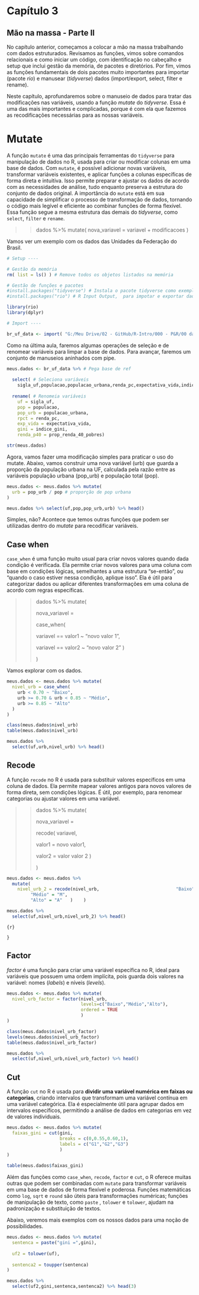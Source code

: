 # Capítulo 3 {.unnumbered}

## Mão na massa - Parte II

No capítulo anterior, começamos a colocar a mão na massa trabalhando com dados estruturados. Revisamos as funções, vimos sobre comandos relacionais e como iniciar um código, com identificação no cabeçalho e setup que inclui gestão da memória, de pacotes e diretórios. Por fim, vimos as funções fundamentais de dois pacotes muito importantes para importar (pacote *rio*) e manusear (*tidyverse*) dados (import/export, select, filter e rename).

Neste capítulo, aprofundaremos sobre o manuseio de dados para tratar das modificações nas variáveis, usando a função *mutate* do *tidyverse*. Essa é uma das mais importantes e complicadas, porque é com ela que fazemos as recodificações necessárias para as nossas variáveis.

# Mutate

A função `mutate` é uma das principais ferramentas do `tidyverse` para manipulação de dados no R, usada para criar ou modificar colunas em uma base de dados. Com `mutate`, é possível adicionar novas variáveis, transformar variáveis existentes, e aplicar funções a colunas específicas de forma direta e intuitiva. Isso permite preparar e ajustar os dados de acordo com as necessidades de análise, tudo enquanto preserva a estrutura do conjunto de dados original. A importância do `mutate` está em sua capacidade de simplificar o processo de transformação de dados, tornando o código mais legível e eficiente ao combinar funções de forma flexível. Essa função segue a mesma estrutura das demais do *tidyverse*, como `select`, `filter` e `rename`.

> > dados %\>% mutate( nova_variavel = variavel + modificacoes )

Vamos ver um exemplo com os dados das Unidades da Federação do Brasil.

```r
# Setup ----

# Gestão da memória
rm( list = ls() ) # Remove todos os objetos listados na memória

# Gestão de funções e pacotes
#install.packages("tidyverse") # Instala o pacote tidyverse como exemplo
#install.packages("rio") # R Input Output,  para impotar e exportar dados

library(rio)
library(dplyr)

# Import ----

br_uf_data <- import( "G:/Meu Drive/02 - GitHub/R-Intro/000 - P&R/00 data/br_uf.csv" )
```

Como na última aula, faremos algumas operações de seleção e de renomear variáveis para limpar a base de dados. Para avançar, faremos um conjunto de manuseios aninhados com pipe.

```r

meus.dados <- br_uf_data %>% # Pega base de ref
  
  select( # Seleciona variáveis
    sigla_uf,populacao,populacao_urbana,renda_pc,expectativa_vida,indice_gini,prop_renda_40_pobres) %>%
  
  rename( # Renomeia variáveis
    uf = sigla_uf,
    pop = populacao,
    pop_urb = populacao_urbana,
    rpct = renda_pc,
    exp_vida = expectativa_vida,
    gini = indice_gini,
    renda_p40 = prop_renda_40_pobres)

str(meus.dados)
```

Agora, vamos fazer uma modificação simples para praticar o uso do mutate. Abaixo, vamos construir uma nova variável (urb) que guarda a proporção da população urbana na UF, calculada pela razão entre as variáveis população urbana (pop_urb) e população total (pop).

```r
meus.dados <- meus.dados %>% mutate(
  urb = pop_urb / pop # proporção de pop urbana
)

meus.dados %>% select(uf,pop,pop_urb,urb) %>% head()
```

Simples, não? Acontece que temos outras funções que podem ser utilizadas dentro do *mutate* para recodificar variáveis.

## Case when

`case_when` é uma função muito usual para criar novos valores quando dada condição é verificada. Ela permite criar novos valores para uma coluna com base em condições lógicas, semelhantes a uma estrutura "se-então", ou "quando o caso estiver nessa condição, aplique isso". Ela é útil para categorizar dados ou aplicar diferentes transformações em uma coluna de acordo com regras específicas.

> > dados %\>% mutate(
> >
> > nova_variavel =
> >
> > case_when(
> >
> > variavel == valor1 \~ "novo valor 1",
> >
> > variavel == valor2 \~ "novo valor 2" )
> >
> > )

Vamos explorar com os dados.

```r
meus.dados <- meus.dados %>% mutate(
  nivel_urb = case_when(
    urb < 0.70 ~ "Baixo",
    urb >= 0.70 & urb < 0.85 ~ "Médio",
    urb >= 0.85 ~ "Alto"
  )
)

class(meus.dados$nivel_urb)
table(meus.dados$nivel_urb)

meus.dados %>% 
  select(uf,urb,nivel_urb) %>% head()
```

## Recode

A função `recode` no R é usada para substituir valores específicos em uma coluna de dados. Ela permite mapear valores antigos para novos valores de forma direta, sem condições lógicas. É útil, por exemplo, para renomear categorias ou ajustar valores em uma variável.

> > dados %\>% mutate(
> >
> > nova_variavel =
> >
> > recode( variavel,
> >
> > valor1 = novo valor1,
> >
> > valor2 = valor valor 2 )
> >
> > )

```r
meus.dados <- meus.dados %>% 
  mutate(      
    nivel_urb_2 = recode(nivel_urb,                             "Baixo" = "B",
         "Médio" = "M",
         "Alto" = "A"   )    )    

meus.dados %>%       
  select(uf,nivel_urb,nivel_urb_2) %>% head()
```

`{r}`

`}`

## Factor

*factor* é uma função para criar uma variável específica no R, ideal para variáveis que possuem uma ordem implícita, pois guarda dois valores na variável: nomes (*labels*) e níveis (*levels*).

```r
meus.dados <- meus.dados %>% mutate(
  nivel_urb_factor = factor(nivel_urb,
                            levels=c("Baixo","Médio","Alto"),
                            ordered = TRUE
                            )
)

class(meus.dados$nivel_urb_factor)
levels(meus.dados$nivel_urb_factor)
table(meus.dados$nivel_urb_factor)

meus.dados %>% 
  select(uf,nivel_urb,nivel_urb_factor) %>% head()
```

## Cut

A função `cut` no R é usada para **dividir uma variável numérica em faixas ou categorias**, criando intervalos que transformam uma variável contínua em uma variável categórica. Ela é especialmente útil para agrupar dados em intervalos específicos, permitindo a análise de dados em categorias em vez de valores individuais.

```r
meus.dados <- meus.dados %>% mutate(
  faixas_gini = cut(gini,
                    breaks = c(0,0.55,0.60,1),
                    labels = c("G1","G2","G3")
                    )
)

table(meus.dados$faixas_gini)
```

Além das funções como `case_when`, `recode`, `factor` e `cut`, o R oferece muitas outras que podem ser combinadas com `mutate` para transformar variáveis em uma base de dados de forma flexível e poderosa. Funções matemáticas como `log`, `sqrt` e `round` são úteis para transformações numéricas; funções de manipulação de texto, como `paste` , `tolower` e `tolower`, ajudam na padronização e substituição de textos.

Abaixo, veremos mais exemplos com os nossos dados para uma noção de possibilidades.

```r
meus.dados <- meus.dados %>% mutate(
  sentenca = paste("gini =",gini),
  
  uf2 = tolower(uf),
  
  sentenca2 = toupper(sentenca)
)

meus.dados %>% 
  select(uf2,gini,sentenca,sentenca2) %>% head(3)
```
